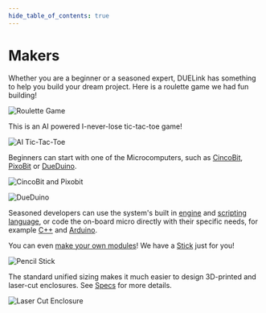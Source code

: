 ```yaml
---
hide_table_of_contents: true
---
```


# Makers


Whether you are a beginner or a seasoned expert, DUELink has something to help you build your dream project. Here is a roulette game we had fun building!

![Roulette Game](pathname:///img/roulette.png)

This is an AI powered I-never-lose tic-tac-toe game!

![AI Tic-Tac-Toe](pathname:///img/tic-tac-toe.png)

Beginners can start with one of the Microcomputers, such as [CincoBit](./catalog/microcomputer/cincobit), [PixoBit](./catalog/microcomputer/pixobit) or [DueDuino](./catalog/microcomputer/dueduino).

![CincoBit and Pixobit](pathname:///img/cincobit-pixobit.png)

![DueDuino](pathname:///img/dueduino.png)

Seasoned developers can use the system's built in [engine](./engine/interrupt) and [scripting language](./engine/scripting), or code the on-board micro directly with their specific needs, for example [C++](./language/cpp) and [Arduino](./hw/arduino). 

You can even [make your own modules](./catalog/third-party)! We have a [Stick](./catalog/microcomputer/stick) just for you!

![Pencil Stick](pathname:///img/pencil-stick.png)

The standard unified sizing makes it much easier to design 3D-printed and laser-cut enclosures. See [Specs](./specs) for more details.

![Laser Cut Enclosure](pathname:///img/laser-enclosure.png)
